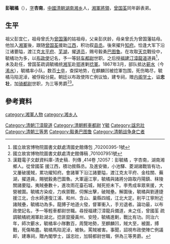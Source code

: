 '''彭毓橘'''（{{bd|1824年||1867年|catIdx=Peng彭}}），[[表字|字]]'''杏南'''，[[中國|中國]][[清朝|清朝]][[湖南|湖南]][[湘乡|湘乡]]人，[[湘軍|湘軍]][[將領|將領]]，[[曾国荃|曾国荃]]同年齡表弟。

== 生平==
祖父彭宜仁，祖母曾氏为[[曾国藩|曾国藩]]的姑祖母，父亲彭庆龄，母亲曾氏为曾国藩姑母。他加入[[湘軍|湘軍]]後，跟随[[曾国荃|曾国荃]]援助[[江西|江西]]，积功叙[[县丞|县丞]]。後來擢升[[知府|知府]]。恰逢大军下沿江诸要隘，渡江克[[太平府_(安徽省)|太平府]]、[[芜湖|芜湖]]，擢[[道员|道员]]，赐号毅勇[[巴图鲁|巴图鲁]]。在攻取[[天京|天京]]戰役中，毓橘功为多，以[[布政使|布政使]]记名，予一等[[轻车都尉|轻车都尉]]世职。之后授[[福建|福建]][[汀漳龍道|汀漳龍道]]道員<ref>國立故宮博物院圖書文獻處清國史館傳包 ,70200395-1號</ref>，未及赴任，曾国荃疏调毓橘统[[湘军|湘军]]赴[[湖北省|鄂]]進剿[[捻軍|捻軍]]。1867年3月，部队抵达[[蕲水|蕲水]]（今[[浠水|浠水]]），毓橘率小队，数百[[士卒|士卒]]，查探地势，在麒麟凹被捻軍包围，死伤略尽，毓橘马陷泥淖，被俘殺分屍。朝廷以布政使阵亡例议恤，建专祠，赠[[内阁学士|内阁学士]]，谥'''忠壮'''，加[[骑都尉|骑都尉]]世职，为三等男爵<ref>國立故宮博物院圖書文獻處清史館傳稿 ,701007951號</ref><ref>漢籍電子文獻資料庫-清史稿．列傳 ,414卷 ,12057：彭毓橘 ，字杏南，湖南湘鄉人。從曾國荃 援江西，積功敘縣丞。及進安徽，小池驛、菱湖諸戰皆有功，又屢破援賊，累功擢知府。會諸軍下沿江諸要隘，渡江克太平府、金柱關、蕪湖，擢道員，賜號毅勇巴圖魯。大軍逼江寧，毓橘與諸將分路取丹陽鎮、秣陵關諸要隘，夷賊壘數十，進攻雨花臺石城，賊死拒未下。李秀成率眾來援，大營被圍。毓橘方染疫，力疾禦戰，伺懈出擊，破賊壘。解圍後，毓橘與劉連捷援江北，合水師連復江浦、和州、含山、巢縣四城，江北大定。削平江寧附近諸賊壘，毓橘功為多。龍膊子地道火發，督軍衝入，手刃退者。論功最，以布政使記名，予一等輕車都尉世職。尋授福建汀漳龍兵備道，未之任，曾國荃 疏調毓橘統湘軍赴湖北，捻匪竄擾黃州、安陸，毓橘進剿，戰比有功。同治六年，師次蘄水，毓橘率小隊數百，周覽地勢，至麒麟凹，賊大至，被圍，搏戰，死傷略盡。毓橘馬陷泥淖，被執，罵賊被害。事聞，詔視布政使陣亡例議卹，建專祠，贈內閣學士，諡忠壯，加騎都尉世職，併為三等男爵。</ref>。

==參考資料==
{{reflist}}
{{DEFAULTSORT:Peng彭}}
[[category:湘軍人物|category:湘軍人物]]
[[Category:清朝汀漳龍道|Category:清朝汀漳龍道]]
[[Category:清朝輕車都尉|Category:清朝輕車都尉]]
[[category:湘乡人|category:湘乡人]]
[[Category:彭姓|Y毓]]
[[Category:諡忠壯|Category:諡忠壯]]
[[Category:清朝三等男|Category:清朝三等男]]
[[Category:毅勇巴图鲁|Category:毅勇巴图鲁]]
[[Category:清朝战争身亡者|Category:清朝战争身亡者]]